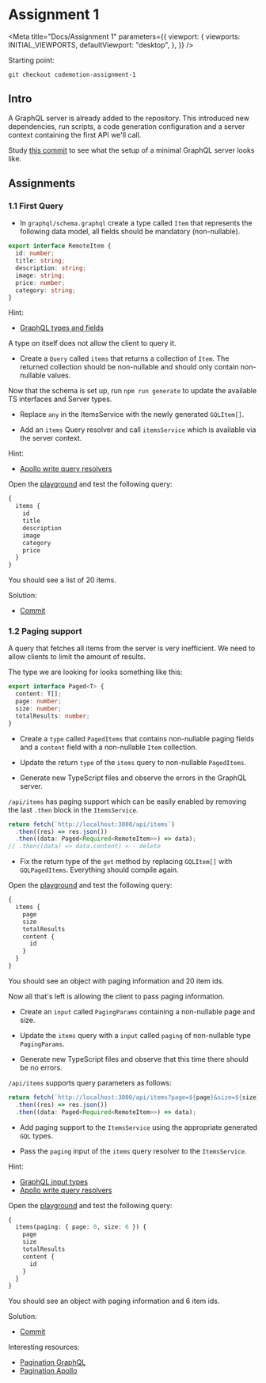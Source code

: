 
# Assignment 1

<Meta
  title="Docs/Assignment 1"
  parameters={{
    viewport: {
      viewports: INITIAL_VIEWPORTS,
      defaultViewport: "desktop",
    },
  }}
/>

Starting point:

```
git checkout codemotion-assignment-1
```

## Intro

A GraphQL server is already added to the repository. This introduced new dependencies, run scripts, a code generation
configuration and a server context containing the first API we'll call.

Study [this commit](https://github.com/Rachnerd/webshop/commit/00ea27b994c80e162a73656185744f309f074737) to see what
the setup of a minimal GraphQL server looks like.

## Assignments

### 1.1 First Query

- In `graphql/schema.graphql` create a type called `Item` that represents the following data model, all fields should be mandatory (non-nullable).

```typescript
export interface RemoteItem {
  id: number;
  title: string;
  description: string;
  image: string;
  price: number;
  category: string;
}
```

Hint:

- [GraphQL types and fields](https://graphql.org/learn/schema/#object-types-and-fields)

A type on itself does not allow the client to query it.

- Create a `Query` called `items` that returns a collection of `Item`. The returned collection should be non-nullable and
  should only contain non-nullable values.

Now that the schema is set up, run `npm run generate` to update the available TS interfaces and Server types.

- Replace `any` in the ItemsService with the newly generated `GQLItem[]`.

- Add an `items` Query resolver and call `itemsService` which is available via the server context.

Hint:

- [Apollo write query resolvers](https://www.apollographql.com/docs/tutorial/resolvers/)

Open the [playground](http://localhost:4000) and test the following query:

```graphql
{
  items {
    id
    title
    description
    image
    category
    price
  }
}
```

You should see a list of 20 items.

Solution:

- [Commit](https://github.com/Rachnerd/webshop/commit/e525c17aba9491ae0719741b7277bf57564c7422)

### 1.2 Paging support

A query that fetches all items from the server is very inefficient. We need to allow clients to limit the amount of results.

The type we are looking for looks something like this:

```typescript
export interface Paged<T> {
  content: T[];
  page: number;
  size: number;
  totalResults: number;
}
```

- Create a `type` called `PagedItems` that contains non-nullable paging fields and a `content` field with a non-nullable
  `Item` collection.

- Update the return `type` of the `items` query to non-nullable `PagedItems`.

- Generate new TypeScript files and observe the errors in the GraphQL server.

`/api/items` has paging support which can be easily enabled by removing the last `.then` block in the `ItemsService`.

```typescript
return fetch(`http://localhost:3000/api/items`)
  .then((res) => res.json())
  .then((data: Paged<Required<RemoteItem>>) => data);
// .then((data) => data.content) <-- delete
```

- Fix the return type of the `get` method by replacing `GQLItem[]` with `GQLPagedItems`. Everything should compile again.

Open the [playground](http://localhost:4000) and test the following query:

```graphql
{
  items {
    page
    size
    totalResults
    content {
      id
    }
  }
}
```

You should see an object with paging information and 20 item ids.

Now all that's left is allowing the client to pass paging information.

- Create an `input` called `PagingParams` containing a non-nullable page and size.

- Update the `items` query with a `input` called `paging` of non-nullable type `PagingParams`.

- Generate new TypeScript files and observe that this time there should be no errors.

`/api/items` supports query parameters as follows:

```typescript
return fetch(`http://localhost:3000/api/items?page=${page}&size=${size}`)
  .then((res) => res.json())
  .then((data: Paged<Required<RemoteItem>>) => data);
```

- Add paging support to the `ItemsService` using the appropriate generated `GQL` types.

- Pass the `paging` input of the `items` query resolver to the `ItemsService`.

Hint:

- [GraphQL input types](https://graphql.org/learn/schema/#input-types)
- [Apollo write query resolvers](https://www.apollographql.com/docs/tutorial/resolvers/)

Open the [playground](http://localhost:4000) and test the following query:

```graphql
{
  items(paging: { page: 0, size: 6 }) {
    page
    size
    totalResults
    content {
      id
    }
  }
}
```

You should see an object with paging information and 6 item ids.

Solution:

- [Commit](https://github.com/Rachnerd/webshop/commit/e55c1331241f4fc3abb0c74cebb394a90310d59b)

Interesting resources:

- [Pagination GraphQL](https://graphql.org/learn/pagination/)
- [Pagination Apollo](https://www.apollographql.com/docs/react/pagination/core-api/)
